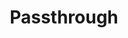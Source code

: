 ---
title: "Passthrough"
description: "Create AR experiences that allow the user to simultaneously interact with your scene and see the real world around them."
---